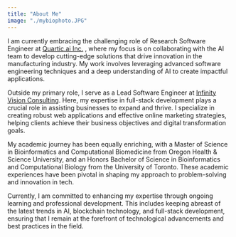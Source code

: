 ```yaml
---
title: "About Me"
image: "./mybiophoto.JPG"
---
```



I am currently embracing the challenging role of Research Software Engineer at <a href="https://www.quartic.ai/" target="_blank" rel="" aria-label="External Link"><Underlining>Quartic.ai Inc.</Underlining></a> , where my focus is on collaborating with the AI team to develop cutting-edge solutions that drive innovation in the manufacturing industry. My work involves leveraging advanced software engineering techniques and a deep understanding of AI to create impactful applications.

Outside my primary role, I serve as a Lead Software Engineer at <a href="https://www.infinityvc.ca/" target="_blank" rel="" aria-label="External Link"><Underlining>Infinity Vision Consulting</Underlining></a>. Here, my expertise in full-stack development plays a crucial role in assisting businesses to expand and thrive. I specialize in creating robust web applications and effective online marketing strategies, helping clients achieve their business objectives and digital transformation goals.

My academic journey has been equally enriching, with a <Underlining>Master of Science</Underlining> in <Underlining>Bioinformatics and Computational Biomedicine</Underlining> from <Underlining>Oregon Health & Science University</Underlining>, and an <Underlining>Honors Bachelor of Science</Underlining> in <Underlining>Bioinformatics and Computational Biology</Underlining> from the <Underlining>University of Toronto</Underlining>. These academic experiences have been pivotal in shaping my approach to problem-solving and innovation in tech.

Currently, I am committed to enhancing my expertise through ongoing learning and professional development. This includes keeping abreast of the latest trends in AI, blockchain technology, and full-stack development, ensuring that I remain at the forefront of technological advancements and best practices in the field.
